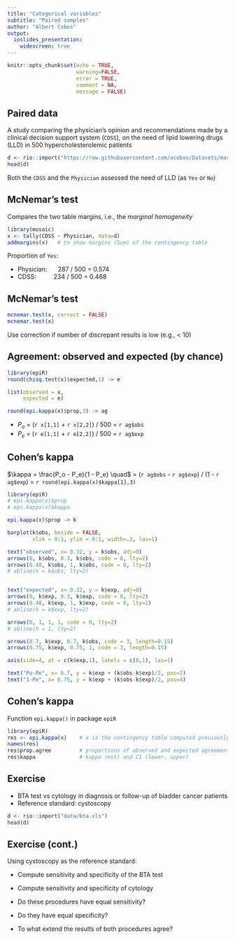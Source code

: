 ```yaml
---
title: "Categorical variables"
subtitle: "Paired samples"
author: "Albert Cobos"
output: 
  ioslides_presentation:
    widescreen: true
---
```


```r

knitr::opts_chunk$set(echo = TRUE, 
                      warning=FALSE, 
                      error = TRUE,
                      comment = NA,
                      message = FALSE)
```

## Paired data

A study comparing the physician's opinion and recommendations made by a clinical decision support system (`CDSS`), on the need of lipid lowering drugs (LLD) in 500 hypercholesterolemic patients

```r
d <- rio::import("https://raw.githubusercontent.com/acobos/Datasets/master/OptimCare.txt")
head(d)
```

Both the `CDSS` and the `Physician` assessed the need of LLD (as `Yes` or `No`)

## McNemar's test 

Compares the two table margins, i.e., the *marginal homogeneity*

```r
library(mosaic)
x <- tally(CDSS ~ Physician, data=d)  
addmargins(x)   # to show margins (Sum) of the contingency table 
```

Proportion of `Yes`:

- Physician: $\quad$ 287 / 500 = 0.574
- CDSS:  $\qquad$ 234 / 500 = 0.468

## McNemar's test 

```r
mcnemar.test(x, correct = FALSE)  
mcnemar.test(x)         
```

Use correction if number of discrepant results is low (e.g., < 10)

## Agreement: observed and expected (by chance)

```r
library(epiR)
round(chisq.test(x)$expected,1) -> e

list(observed = x,
     expected = e)

round(epi.kappa(x)$prop,3) -> ag

```

- $P_o$ =  (`r x[1,1]` + `r x[2,2]`) / 500 = `r ag$obs`
- $P_e$ = (`r e[1,1]` + `r e[2,2]`) / 500 = `r ag$exp`

## Cohen's kappa

$\kappa = \frac{P_o - P_e}{1 - P_e} \quad$ = 
(`r ag$obs` - `r ag$exp`) / (1 - `r ag$exp`) = `r round(epi.kappa(x)$kappa[1],3)`

```r
library(epiR)
# epi.kappa(x)$prop
# epi.kappa(x)$kappa

epi.kappa(x)$prop -> k

barplot(k$obs, beside = FALSE, 
        xlim = 0:1, ylim = 0:1, width=.2, las=1)

text("observed", x= 0.32, y = k$obs, adj=0)
arrows(0, k$obs, 0.3, k$obs, code = 0, lty=2)
arrows(0.48, k$obs, 1, k$obs, code = 0, lty=2)
# abline(h = k$obs, lty=2)


text("expected", x= 0.32, y = k$exp, adj=0)
arrows(0, k$exp, 0.3, k$exp, code = 0, lty=2)
arrows(0.48, k$exp, 1, k$exp, code = 0, lty=2)
# abline(h = k$exp, lty=2)

arrows(0, 1, 1, 1, code = 0, lty=2)
# abline(h = 1, lty=2)

arrows(0.7, k$exp, 0.7, k$obs, code = 3, length=0.15)
arrows(0.75, k$exp, 0.75, 1, code = 3, length=0.15)

axis(side=4, at = c(k$exp,1), labels = c(0,1), las=1)

text("Po-Pe", x= 0.7, y = k$exp + (k$obs-k$exp)/2, pos=2)
text("1-Pe", x= 0.75, y = k$exp + (k$obs-k$exp)/2, pos=4)

```

## Cohen's kappa {.smaller}

Function `epi.kappa()` in package `epiR`

```r
library(epiR)
res <- epi.kappa(x)    # x is the contingency table computed previously
names(res)
res$prop.agree         # proportions of observed and expected agreement
res$kappa              # kappa (est) and CI (lower, upper)
```


## Exercise 

- BTA test vs cytology in diagnosis or follow-up of bladder cancer patients
- Reference standard: cystoscopy

```r
d <- rio::import("data/bta.xls")
head(d)
```

## Exercise (cont.)

Using cystoscopy as the reference standard:

- Compute sensitivity and specificity of the BTA test 

- Compute sensitivity and specificity of cytology 

- Do these procedures have equal sensitivity?

- Do they have equal specificity?

- To what extend the results of both procedures agree?

